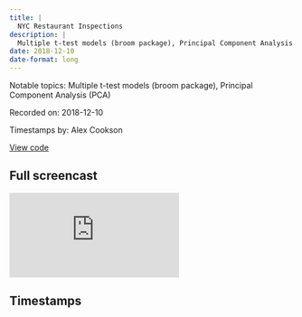 ```yaml
---
title: |
  NYC Restaurant Inspections
description: |
  Multiple t-test models (broom package), Principal Component Analysis (PCA)
date: 2018-12-10
date-format: long
---
```


Notable topics: Multiple t-test models (broom package), Principal Component Analysis (PCA)

Recorded on: 2018-12-10

Timestamps by: Alex Cookson

[View code](https://github.com/dgrtwo/data-screencasts/blob/master/nyc-restaurants.Rmd)

## Full screencast

<iframe class="video" src="https://www.youtube.com/embed/em4FXPf4H-Y" title="YouTube video player" frameborder="0" allow="accelerometer; autoplay; clipboard-write; encrypted-media; gyroscope; picture-in-picture" allowfullscreen></iframe>

## Timestamps

<script id="timestamps" type="application-json">[{"timestamp_with_hours":"0:18:45","description":"Separating column using separate function","functions":"separate","timestamp_sec":1125},{"timestamp_with_hours":"0:21:15","description":"Taking distinct observation, but keeping the remaining variables using distinct function with .keep_all argument","functions":"distinct","timestamp_sec":1275},{"timestamp_with_hours":"0:25:00","description":"Using broom package and nest function to perform multiple t-tests at the same time","functions":"nest | t.test","packages":"broom","timestamp_sec":1500},{"timestamp_with_hours":"0:26:20","description":"Tidying nested t-test models using broom package","packages":"broom","timestamp_sec":1580},{"timestamp_with_hours":"0:27:00","description":"Creating TIE fighter plot of estimates of means and their confidence intervals","timestamp_sec":1620},{"timestamp_with_hours":"0:28:45","description":"Recode long description using regex to remove everything after a parenthesis","timestamp_sec":1725},{"timestamp_with_hours":"0:33:45","description":"Using cut function to manually bin data along user-specified intervals","functions":"cut","timestamp_sec":2025},{"timestamp_with_hours":"0:42:00","description":"Asking, \"What type of violations tend to occur more in some cuisines than others?\"","timestamp_sec":2520},{"timestamp_with_hours":"0:42:45","description":"Using semi_join function to get the most recent inspection of all the restaurants","functions":"semi_join","timestamp_sec":2565},{"timestamp_with_hours":"0:52:00","description":"Asking, \"What violations tend to occur together?\"","timestamp_sec":3120},{"timestamp_with_hours":"0:53:00","description":"Using widyr package function pairwise_cor (pairwise correlation) to find co-occurrence of violation types","functions":"pairwise_cor","packages":"widyr","timestamp_sec":3180},{"timestamp_with_hours":"0:55:30","description":"Beginning of PCA (Principal Component Analysis) using widely_svd function","functions":"widely_svd","timestamp_sec":3330},{"timestamp_with_hours":"0:58:00","description":"Actually typing in the widely_svd function","functions":"widely_svd","timestamp_sec":3480},{"timestamp_with_hours":"0:58:15","description":"Reviewing and explaining output of widely_svd function","functions":"widely_svd","timestamp_sec":3495},{"timestamp_with_hours":"1:01:30","description":"Creating graph of opposing elements of a PCA dimension","timestamp_sec":3690},{"timestamp_with_hours":"1:02:00","description":"Shortening string using str_sub function","functions":"str_sub","timestamp_sec":3720},{"timestamp_with_hours":"1:04:00","description":"Reference to Julia Silge's PCA walkthrough using StackOverflow data: https://juliasilge.com/blog/stack-overflow-pca/","timestamp_sec":3840}]</script>
